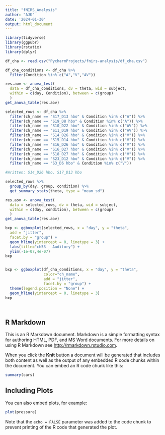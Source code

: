 ```yaml
---
title: "fNIRS_Analysis"
author: "AJK"
date: '2024-01-30'
output: html_document
---
```


```r
library(tidyverse)
library(ggpubr)
library(rstatix)
library(dplyr)

df_cha <- read.csv("PycharmProjects/fnirs-analysis/df_cha.csv")

df_cha_conditions <- df_cha %>%
  filter(Condition %in% c("A","V","AV"))

res.aov <- anova_test(
  data = df_cha_conditions, dv = theta, wid = subject,
  within = c(day, Condition), between = c(group)
  )
get_anova_table(res.aov)

selected_rows <- df_cha %>%
  filter(ch_name == "S17_D13 hbo" & Condition %in% c("A")) %>%
  filter(ch_name == "S19_D8 hbo" & Condition %in% c("A")) %>%
  filter(ch_name == "S10_D22 hbo" & Condition %in% c("AV")) %>%
  filter(ch_name == "S11_D19 hbo" & Condition %in% c("AV")) %>%
  filter(ch_name == "S14_D26 hbo" & Condition %in% c("V")) %>%
  filter(ch_name == "S15_D14 hbo" & Condition %in% c("V")) %>%
  filter(ch_name == "S16_D26 hbo" & Condition %in% c("V")) %>%
  filter(ch_name == "S16_D27 hbo" & Condition %in% c("V")) %>%
  filter(ch_name == "S18_D27 hbo" & Condition %in% c("V")) %>%
  filter(ch_name == "S23_D12 hbo" & Condition %in% c("V")) %>%
  filter(ch_name == "S3_D6 hbo" & Condition %in% c("V"))

#Written: S14_D26 hbo, S17_D13 hbo

selected_rows %>%
  group_by(day, group, condition) %>%
  get_summary_stats(theta, type = "mean_sd")

res.aov <- anova_test(
  data = selected_rows, dv = theta, wid = subject,
  within = c(day, condition), between = c(group)
  )
get_anova_table(res.aov)

bxp <- ggboxplot(selected_rows, x = "day", y = "theta",
  add = "jitter", 
  facet.by = "group") +
  geom_hline(yintercept = 0, linetype = 3) +
  labs(title="ch53 - Auditory") +
  ylim(-1e-07,4e-07)
bxp


bxp <- ggboxplot(df_cha_conditions, x = "day", y = "theta", 
                 color="ch_name",
                 add = "jitter", 
                 facet.by = "group") +
  theme(legend.position = "None") +
  geom_hline(yintercept = 0, linetype = 3) 
bxp




```

## R Markdown

This is an R Markdown document. Markdown is a simple formatting syntax for authoring HTML, PDF, and MS Word documents. For more details on using R Markdown see <http://rmarkdown.rstudio.com>.

When you click the **Knit** button a document will be generated that includes both content as well as the output of any embedded R code chunks within the document. You can embed an R code chunk like this:

```r
summary(cars)
```

## Including Plots

You can also embed plots, for example:

```r
plot(pressure)
```

Note that the `echo = FALSE` parameter was added to the code chunk to prevent printing of the R code that generated the plot.
